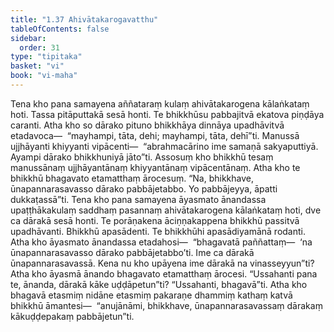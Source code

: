 ```yaml
---
title: "1.37 Ahivātakarogavatthu"
tableOfContents: false
sidebar:
  order: 31
type: "tipitaka"
basket: "vi"
book: "vi-maha"
---
```



<DynamicBreadcrumb />

<Division number="100" book="vi-maha">

<Paragraph number="440" book="vi-maha">
Tena kho pana samayena aññataraṃ kulaṃ ahivātakarogena kālaṅkataṃ hoti. Tassa pitāputtakā sesā honti. Te bhikkhūsu pabbajitvā ekatova piṇḍāya caranti. Atha kho so dārako pituno bhikkhāya dinnāya upadhāvitvā etadavoca—  “mayhampi, tāta, dehi; mayhampi, tāta, dehī”ti. Manussā ujjhāyanti khiyyanti vipācenti—  “abrahmacārino ime samaṇā sakyaputtiyā. Ayampi dārako bhikkhuniyā jāto”ti. Assosuṃ kho bhikkhū tesaṃ manussānaṃ ujjhāyantānaṃ khiyyantānaṃ vipācentānaṃ. Atha kho te bhikkhū bhagavato etamatthaṃ ārocesuṃ. “Na, bhikkhave, ūnapannarasavasso dārako pabbājetabbo. Yo pabbājeyya, āpatti dukkaṭassā”ti.
</Paragraph>

<Paragraph number="441" book="vi-maha">
Tena kho pana samayena āyasmato ānandassa upaṭṭhākakulaṃ saddhaṃ pasannaṃ ahivātakarogena kālaṅkataṃ hoti, dve ca dārakā sesā honti. Te porāṇakena āciṇṇakappena bhikkhū passitvā upadhāvanti. Bhikkhū apasādenti. Te bhikkhūhi apasādiyamānā rodanti. Atha kho āyasmato ānandassa etadahosi—  “bhagavatā paññattaṃ—  ‘na ūnapannarasavasso dārako pabbājetabbo’ti. Ime ca dārakā ūnapannarasavassā. Kena nu kho upāyena ime dārakā na vinasseyyun”ti? Atha kho āyasmā ānando bhagavato etamatthaṃ ārocesi. “Ussahanti pana te, ānanda, dārakā kāke uḍḍāpetun”ti? “Ussahanti, bhagavā”ti. Atha kho bhagavā etasmiṃ nidāne etasmiṃ pakaraṇe dhammiṃ kathaṃ katvā bhikkhū āmantesi—  “anujānāmi, bhikkhave, ūnapannarasavassaṃ dārakaṃ kākuḍḍepakaṃ pabbājetun”ti.
</Paragraph>
</Division>